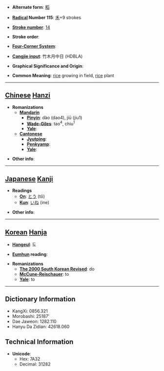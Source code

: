 * '''Alternate form''': [[稻]]

* '''[[Wiktionary:Chinese radical index| Radical]] Number 115''': [[Wiktionary:Chinese radical index 禾|禾]]+9 strokes

* '''[[Wiktionary:Chinese total strokes index|Stroke number]]''': [[Wiktionary:Chinese total strokes index 14|14]]

* '''Stroke order''': 

* '''[[Wiktionary:Chinese four corner index|Four-Corner System]]''': 

* '''[[Wiktionary:Chinese Cangjie index|Cangjie input]]''': 竹木月中日 (HDBLA)

* '''Graphical Significance and Origin''': 

* '''Common Meaning''': [[rice]] growing in field, [[rice]] plant

----

== [[Chinese]] [[Hanzi]] ==

* '''Romanizations'''
** '''[[Mandarin]]'''
*** '''[[Pinyin]]''': dào (dao4), jiū (jiu1)
*** '''[[Wade-Giles]]''': tao<sup>4</sup>, chiu<sup>1</sup>
*** '''[[Yale]]''': 
** '''[[Cantonese]]'''
*** '''[[Jyutping]]''':
*** '''[[Penkyamp]]''': 
*** '''[[Yale]]''': 

* '''Other info''': 

----

== [[Japanese]] [[Kanji]] ==

* '''Readings'''
** '''[[On]]''': [[とう]] (tō)
** '''[[Kun]]''': [[いね]] (ine)

* '''Other info''':  

----

== [[Korean]] [[Hanja]] ==

* '''[[Hangeul]]''': 도

* '''[[Eumhun]] reading''': 

* '''Romanizations'''
** '''[[The 2000 South Korean Revised Romanization|The 2000 South Korean Revised]]''': do
** '''[[McCune-Reischauer]]''': to
** '''[[Yale]]''': to

----

== Dictionary Information ==

* KangXi: 0856.321
* Morobashi: 25187'
* Dae Jaweon: 1282.110
* Hanyu Da Zidian: 42618.060

== Technical Information ==

* '''Unicode''':
** Hex: 7A32
** Decimal: 31282